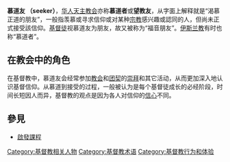 {{Unreferenced |time=2009-04-13T16:28:26+00:00 }}

'''慕道友 （seeker）'''，[[华人|华人]][[天主教会|天主教会]]亦称'''慕道者'''或'''望教友'''，从字面上解释就是“渴慕正道的朋友”，一般指羡慕或寻求信仰或对某种[[宗教|宗教]]感兴趣或認同的人，但尚未正式接受該信仰。[[基督徒|基督徒]]视慕道友为朋友，故又被称为“福音朋友”。[[伊斯兰教|伊斯兰教]]有时也称“慕道者”。

== 在教会中的角色 ==
在基督教中，慕道友会经常参加[[教会|教会]]和[[团契|团契]]的[[崇拜|崇拜]]和其它活动，从而更加深入地认识基督信仰。从慕道到接受的过程，一般被认为是每个基督徒成长的必经阶段，时间长短因人而异，基督教的观点是因为各人对信仰的[[信念_(基督教)|信心]]不同。

== 參見 ==
* [[啟發課程|啟發課程]]

[[Category:基督教相关人物|Category:基督教相关人物]]
[[Category:基督教术语|Category:基督教术语]]
[[Category:基督教行为和体验|Category:基督教行为和体验]]